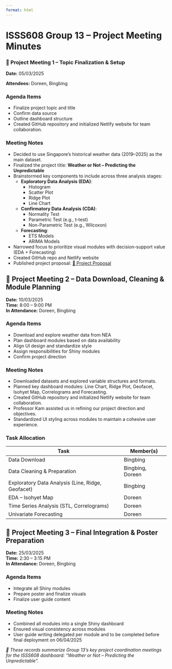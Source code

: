 ```yaml
---
format: html
---
```


# ISSS608 Group 13 – Project Meeting Minutes

### 📝 Project Meeting 1 – Topic Finalization & Setup

**Date:** 05/03/2025

**Attendees:** Doreen, Bingbing

### Agenda Items

-   Finalize project topic and title\
-   Confirm data source\
-   Outline dashboard structure\
-   Created GitHub repository and initialized Netlify website for team collaboration.

### Meeting Notes

-   Decided to use Singapore’s historical weather data (2019–2025) as the main dataset.\
-   Finalized the project title: **Weather or Not – Predicting the Unpredictable**\
-   Brainstormed key components to include across three analysis stages:
    -   **Exploratory Data Analysis (EDA)**:
        -   Histogram\
        -   Scatter Plot\
        -   Ridge Plot\
        -   Line Chart\
    -   **Confirmatory Data Analysis (CDA)**:
        -   Normality Test\
        -   Parametric Test (e.g., t-test)\
        -   Non-Parametric Test (e.g., Wilcoxon)\
    -   **Forecasting**:
        -   ETS Models\
        -   ARIMA Models\
-   Narrowed focus to prioritize visual modules with decision-support value (EDA + Forecasting)
-   Created GitHub repo and Netlify website\
-   Published project proposal: [🔗 Project Proposal](https://vaagroup13.netlify.app/team/project_proposal)

## 📝 Project Meeting 2 – Data Download, Cleaning & Module Planning

**Date:** 10/03/2025\
**Time:** 8:00 – 9:00 PM\
**In Attendance:** Doreen, Bingbing

### Agenda Items

-   Download and explore weather data from NEA\
-   Plan dashboard modules based on data availability\
-   Align UI design and standardize style\
-   Assign responsibilities for Shiny modules\
-   Confirm project direction

### Meeting Notes

-   Downloaded datasets and explored variable structures and formats.
-   Planned key dashboard modules: Line Chart, Ridge Plot, Geofacet, Isohyet Map, Correlograms and Forecasting.
-   Created GitHub repository and initialized Netlify website for team collaboration.
-   Professor Kam assisted us in refining our project direction and objectives.
-   Standardized UI styling across modules to maintain a cohesive user experience.

### Task Allocation

| Task                                              | Member(s)        |
|---------------------------------------------------|------------------|
| Data Download                                     | Bingbing         |
| Data Cleaning & Preparation                       | Bingbing, Doreen |
| Exploratory Data Analysis (Line, Ridge, Geofacet) | Bingbing         |
| EDA – Isohyet Map                                 | Doreen           |
| Time Series Analysis (STL, Correlograms)          | Doreen           |
| Univariate Forecasting                            | Doreen           |

## 📝 Project Meeting 3 – Final Integration & Poster Preparation

**Date:** 25/03/2025\
**Time:** 2:30 – 3:15 PM\
**In Attendance:** Doreen, Bingbing

### Agenda Items

-   Integrate all Shiny modules\
-   Prepare poster and finalize visuals\
-   Finalize user guide content

### Meeting Notes

-   Combined all modules into a single Shiny dashboard\
-   Ensured visual consistency across modules\
-   User guide writing delegated per module and to be completed before final deployment on 06/04/2025

*📒 These records summarize Group 13’s key project coordination meetings for the ISSS608 dashboard: "Weather or Not – Predicting the Unpredictable".*
